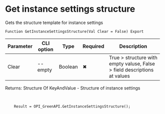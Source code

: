 ﻿---
sidebar_position: 11
---


# Get instance settings structure
 Gets the structure template for instance settings



`Function GetInstanceSettingsStructure(Val Clear = False) Export`

  | Parameter | CLI option | Type | Required | Description |
  |-|-|-|-|-|
  | Clear | --empty | Boolean | &#x2716; | True > structure with empty valuse, False > field descriptions at values |

  
  Returns:  Structure Of KeyAndValue - Structure of instance settings

<br/>




```bsl title="1C:Enterprise/OneScript code example"
    Result = OPI_GreenAPI.GetInstanceSettingsStructure();
```
 




